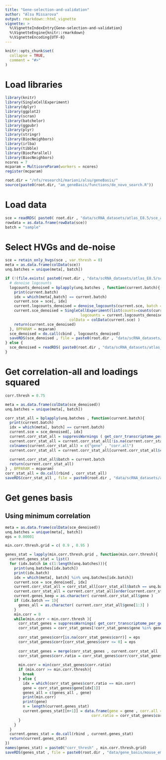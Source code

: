 ```yaml
---
title: "Gene-selection-and-validation"
author: "Alsu Missarova"
output: rmarkdown::html_vignette
vignette: >
  %\VignetteIndexEntry{Gene-selection-and-validation}
  %\VignetteEngine{knitr::rmarkdown}
  %\VignetteEncoding{UTF-8}
---
```


```r
knitr::opts_chunk$set(
  collapse = TRUE,
  comment = "#>"
)
```

# Load libraries

```r

library(knitr)
library(SingleCellExperiment)
library(dplyr)
library(ggplot2)
library(scran)
library(batchelor)
library(ggpubr)
library(plyr)
library(stringr)
library(BiocNeighbors)
library(irlba)
library(tibble)
library(BiocParallel)
library(BiocNeighbors)
ncores = 7
mcparam = MulticoreParam(workers = ncores)
register(mcparam)

root.dir = "/nfs/research1/marioni/alsu/geneBasis/"
source(paste0(root.dir, "am_geneBasis/functions/de_novo_search.R"))

```

# Load data

```r


sce = readRDS( paste0( root.dir , "data/scRNA_datasets/atlas_E8.5/sce_atlas_E8.5.Rds"))
rowdata = as.data.frame(rowData(sce))
batch = "sample"


```

# Select HVGs and de-noise

```r


sce = retain_only_hvgs(sce , var.thresh = 0)
meta = as.data.frame(colData(sce))
unq.batches = unique(meta[, batch])

if (!(file.exists( paste0(root.dir , "data/scRNA_datasets/atlas_E8.5/sce_atlas_E8.5__denoised.Rds")))){
  # denoise logcounts
  logcounts_denoised = bplapply(unq.batches , function(current.batch){
    print(current.batch)
    idx = which(meta[,batch] == current.batch)
    current.sce = sce[, idx]
    current.logcounts_denoised = denoise_logcounts(current.sce, batch = NULL, n.neigh = 10, nPC = 100)
    current.sce_denoised = SingleCellExperiment(list(counts=counts(current.sce) , 
                                  logcounts = current.logcounts_denoised) , 
                             colData = colData(current.sce) )
    return(current.sce_denoised)
  }, BPPARAM = mcparam)
  sce_denoised = do.call(cbind , logcounts_denoised)
  saveRDS(sce_denoised , file = paste0(root.dir , "data/scRNA_datasets/atlas_E8.5/sce_atlas_E8.5__denoised.Rds"))
} else {
  sce_denoised = readRDS( paste0(root.dir , "data/scRNA_datasets/atlas_E8.5/sce_atlas_E8.5__denoised.Rds") )
}


```

# Get correlation-all and loadings squared

```r


corr.thresh = 0.75

meta = as.data.frame(colData(sce_denoised))
unq.batches = unique(meta[, batch])

corr_stat_all = bplapply(unq.batches , function(current.batch){
  print(current.batch)
  idx = which(meta[, batch] == current.batch)
  current.sce = sce_denoised[, idx]
  current.corr_stat_all = suppressWarnings ( get_corr_transcriptome_per_gene(current.sce , assay = "logcounts", genes = rownames(current.sce), batch = NULL, n.neigh = 5 , nPC = 100 , genes.predict = rownames(current.sce) , method = "spearman") )
  current.corr_stat_all = current.corr_stat_all[!is.na(current.corr_stat_all$corr) , ]
  colnames(current.corr_stat_all) = c("gene" , "corr.all")
  current.corr_stat_all = current.corr_stat_all[current.corr_stat_all$corr.all > corr.thresh , ]
  
  current.corr_stat_all$batch = current.batch
  return(current.corr_stat_all)
} , BPPARAM = mcparam)
corr_stat_all = do.call(rbind , corr_stat_all)
saveRDS(corr_stat_all , file = paste0(root.dir , "data/scRNA_datasets/atlas_E8.5/corr_stat_all.Rds"))


```

# Get genes basis

## Using minimum correlation

```r


meta = as.data.frame(colData(sce_denoised))
unq.batches = unique(meta[, batch])
eps = 0.00001

min.corr.thresh.grid = c( 0.9 , 0.95 )

genes_stat = lapply(min.corr.thresh.grid , function(min.corr.thresh){
  current.genes_stat = list()
  for (idx.batch in c(1:length(unq.batches))){
    print(unq.batches[idx.batch])
    print(idx.batch)
    idx = which(meta[, batch] %in% unq.batches[idx.batch])
    current.sce = sce_denoised[, idx]
    current.corr_stat_all = corr_stat_all[corr_stat_all$batch == unq.batches[idx.batch] , ]
    current.corr_stat_all = current.corr_stat_all[order(current.corr_stat_all$corr.all , decreasing = T) , ]
    current.genes_keep = as.character( current.corr_stat_all$gene )
    if (idx.batch == 1){
      genes_all = as.character( current.corr_stat_all$gene[1:3] )
    }
    min.corr = 0
    while(min.corr < min.corr.thresh ){
      corr_stat_genes = suppressWarnings( get_corr_transcriptome_per_gene(current.sce , assay = "logcounts" , genes = genes_all , batch = NULL, n.neigh = 5 , nPC = length(genes_all) - 1 , genes.predict = current.genes_keep , method = "spearman"))
      corr_stat_genes = corr_stat_genes[!corr_stat_genes$gene %in% genes_all , ]
    
      corr_stat_genes$corr[is.na(corr_stat_genes$corr)] = eps
      corr_stat_genes$corr[corr_stat_genes$corr <= 0] = eps
    
      corr_stat_genes = merge(corr_stat_genes , current.corr_stat_all , all.x = T , all.y = F)
      corr_stat_genes$corr.ratio = corr_stat_genes$corr/corr_stat_genes$corr.all
    
      min.corr = min(corr_stat_genes$corr.ratio)
      if (min.corr >= min.corr.thresh){
        break
      } else {
        idx = which(corr_stat_genes$corr.ratio == min.corr)
        gene = corr_stat_genes$gene[idx[1]]
        genes_all = c(genes_all , gene)
        print(min.corr)
        print(gene)
        n = length(current.genes_stat)
        current.genes_stat[[n+1]] = data.frame(gene = gene , corr.all = corr_stat_genes$corr.all[corr_stat_genes$gene == gene] , 
                                       corr.ratio = corr_stat_genes$corr.ratio[corr_stat_genes$gene == gene] , batch = unq.batches[idx.batch])
      }
    }
  }
  current.genes_stat = do.call(rbind , current.genes_stat)
  return(current.genes_stat)
})
names(genes_stat) = paste0("corr_thresh" , min.corr.thresh.grid)
saveRDS(genes_stat , file = paste0(root.dir , "data/gene_basis/mouse_embryo/mouse_embryo__minCorr_selection.Rds"))



```




